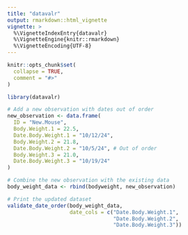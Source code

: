 ```yaml
---
title: "datavalr"
output: rmarkdown::html_vignette
vignette: >
  %\VignetteIndexEntry{datavalr}
  %\VignetteEngine{knitr::rmarkdown}
  %\VignetteEncoding{UTF-8}
---
```


```r
knitr::opts_chunk$set(
  collapse = TRUE,
  comment = "#>"
)
```

```r
library(datavalr)
```

```r
# Add a new observation with dates out of order
new_observation <- data.frame(
  ID = "New.Mouse",
  Body.Weight.1 = 22.5,
  Date.Body.Weight.1 = "10/12/24",
  Body.Weight.2 = 21.8,
  Date.Body.Weight.2 = "10/5/24", # Out of order
  Body.Weight.3 = 21.0,
  Date.Body.Weight.3 = "10/19/24"
)

# Combine the new observation with the existing data
body_weight_data <- rbind(bodyweight, new_observation)

# Print the updated dataset
validate_date_order(body_weight_data, 
                    date_cols = c("Date.Body.Weight.1", 
                                  "Date.Body.Weight.2", 
                                  "Date.Body.Weight.3"))
```


